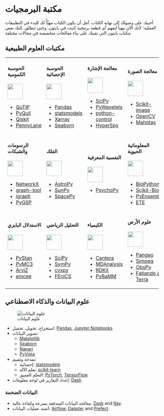 # مكتبة البرمجيات

أحييك على وصولك إلى نهاية الكتاب.
آمل أن يكون الكتاب مهيِّأً لك للبدء في التطبيقات العملية؛ لأنك الآن مهيأ لتفهم أي قطعة برمجية كتبت في بايثون.
وحتى تنطلق، إليك بعض مكتاب بايثون التي تعينك على بناء معالجات متخصصة في مجالات مختلفة.

## مكتبات العلوم الطبيعية

<table>
<tr>
<td>
<h4>الحوسبة الكمومية</h4>
<img src="https://numpy.org/images/content_images/sc_dom_img/quantum_computing.svg" width="50px" height="50px" />
<ul>
<li><a target="_blank" href="https://qutip.org/">QuTiP</a></li>
<li><a target="_blank" href="https://pyquil-docs.rigetti.com/en/stable">PyQuil</a></li>
<li><a target="_blank" href="https://qiskit.org/">Qiskit</a></li>
<li><a target="_blank" href="https://pennylane.ai/">PennyLane</a></li>
</ul>
</td>

<td>
<h4>الحوسبة الإحصائية</h4>
<img src="https://numpy.org/images/content_images/sc_dom_img/statistical_computing.svg" width="50px" height="50px" />
<ul>
<li><a target="_blank" href="https://pandas.pydata.org/docs/getting_started/intro_tutorials/index.html">Pandas</a></li>
<li><a target="_blank" href="https://www.statsmodels.org/">statsmodels</a></li>
<li><a target="_blank" href="https://xarray.pydata.org/en/stable/">Xarray</a></li>
<li><a target="_blank" href="https://seaborn.pydata.org/">Seaborn</a></li>
</ul>
</td>

<td>
<h4>معالجة الإشارة</h4>
<img src="https://numpy.org/images/content_images/sc_dom_img/signal_processing.svg" width="50px" height="50px" />
<ul>
<li><a target="_blank" href="https://www.scipy.org/">SciPy</a></li>
<li><a target="_blank" href="https://pywavelets.readthedocs.io/">PyWavelets</a></li>
<li><a target="_blank" href="https://python-control.org/">python-control</a></li>
<li><a target="_blank" href="https://hyperspy.org/">HyperSpy</a></li>
</ul>
</td>

<td>
<h4>معالجة الصورة</h4>
<img src="https://numpy.org/images/content_images/sc_dom_img/image_processing.svg" width="50px" height="50px" />
<ul>
<li><a target="_blank" href="https://scikit-image.org/">Scikit-image</a></li>
<li><a target="_blank" href="https://opencv.org/">OpenCV</a></li>
<li><a target="_blank" href="https://mahotas.rtfd.io/">Mahotas</a></li>
</ul>
</td>
</tr>

<tr>
<td>
<h4>الرسومات والشبكات</h4>
<img src="https://numpy.org/images/content_images/sc_dom_img/sd6.svg" width="50px" height="50px" />
<ul>
<li><a target="_blank" href="https://networkx.org/">NetworkX</a></li>
<li><a target="_blank" href="https://graph-tool.skewed.de/">graph-tool</a></li>
<li><a target="_blank" href="https://igraph.org/python/">igraph</a></li>
<li><a target="_blank" href="https://pygsp.rtfd.io/">PyGSP</a></li>
</ul>
</td>

<td>
<h4>الفلك</h4>
<img src="https://numpy.org/images/content_images/sc_dom_img/astronomy_processes.svg" width="50px" height="50px" />
<ul>
<li><a target="_blank" href="https://www.astropy.org/">AstroPy</a></li>
<li><a target="_blank" href="https://sunpy.org/">SunPy</a></li>
<li><a target="_blank" href="https://spacepy.github.io/">SpacePy</a></li>
</ul>
</td>

<td>
<h4>النفسية المعرفية</h4>
<img src="https://numpy.org/images/content_images/sc_dom_img/cognitive_psychology.svg" width="50px" height="50px" />
<ul>
<li><a target="_blank" href="https://www.psychopy.org/">PsychoPy</a></li>
</ul>
</td>

<td>
<h4>المعلوماتية الحيوية</h4>
<img src="https://numpy.org/images/content_images/sc_dom_img/bioinformatics.svg" width="50px" height="50px" />
<ul>
<li><a target="_blank" href="https://biopython.org/">BioPython</a></li>
<li><a target="_blank" href="http://scikit-bio.org/">Scikit-Bio</a></li>
<li><a target="_blank" href="https://github.com/openvax/pyensembl">PyEnsembl</a></li>
<li><a target="_blank" href="http://etetoolkit.org/">ETE</a></li>
</ul>
</td>
</tr>

<tr>
<td>
<h4>الاستدلال البايزي</h4>
<img src="https://numpy.org/images/content_images/sc_dom_img/bayesian_inference.svg" width="50px" height="50px" />
<ul>
<li><a target="_blank" href="https://pystan.readthedocs.io/en/latest/">PyStan</a></li>
<li><a target="_blank" href="https://docs.pymc.io/">PyMC3</a></li>
<li><a target="_blank" href="https://arviz-devs.github.io/arviz/">ArviZ</a></li>
<li><a target="_blank" href="https://emcee.readthedocs.io/">emcee</a></li>
</ul>
</td>

<td>
<h4>التحليل الرياضي</h4>
<img src="https://numpy.org/images/content_images/sc_dom_img/mathematical_analysis.svg" width="50px" height="50px" />
<ul>
<li><a target="_blank" href="https://www.scipy.org/">SciPy</a></li>
<li><a target="_blank" href="https://www.sympy.org/">SymPy</a></li>
<li><a target="_blank" href="https://www.cvxpy.org/">cvxpy</a></li>
<li><a target="_blank" href="https://fenicsproject.org/">FEniCS</a></li>
</ul>
</td>

<td>
<h4>الكيمياء</h4>
<img src="https://numpy.org/images/content_images/sc_dom_img/chemistry.svg" width="50px" height="50px" />
<ul>
<li><a target="_blank" href="https://cantera.org/">Cantera</a></li>
<li><a target="_blank" href="https://www.mdanalysis.org/">MDAnalysis</a></li>
<li><a target="_blank" href="https://github.com/rdkit/rdkit">RDKit</a></li>
<li><a target="_blank" href="https://www.pybamm.org/">PyBaMM</a></li>
</ul>
</td>

<td>
<h4>علوم الأرض</h4>
<img src="https://numpy.org/images/content_images/sc_dom_img/geoscience.svg" width="50px" height="50px" />
<ul>
<li><a target="_blank" href="https://pangeo.io/">Pangeo</a></li>
<li><a target="_blank" href="https://simpeg.xyz/">Simpeg</a></li>
<li><a target="_blank" href="https://github.com/obspy/obspy/wiki">ObsPy</a></li>
<li><a target="_blank" href="https://www.fatiando.org/">Fatiando a Terra</a></li>
</ul>
</td>
</tr>
</table>

## علوم البيانات والذكاء الاصطناعي

![علوم البيانات](https://numpy.org/images/content_images/data-science.png)

- استخراج، تحويل، تحميل: [Pandas](https://pandas.pydata.org/docs/getting_started/intro_tutorials/index.html){target="_blank"}, [Jupyter Notebooks](https://code.visualstudio.com/docs/datascience/jupyter-notebooks){target="_blank"}
- تصوير البيانات:
    - [Matplotlib](https://matplotlib.org/){target="_blank"}
    - [Seaborn](https://seaborn.pydata.org/){target="_blank"}
    - [Napari](https://napari.org/){target="_blank"}
    - [PyVista](https://docs.pyvista.org/){target="_blank"}
- نمذجة وتقييم:
    - إحصائية: [statsmodels](https://www.statsmodels.org/){target="_blank"}
    - تعلم الآلة: [scikit-learn](https://scikit-learn.org/){target="_blank"}
    - التعلم العميق: [PyTorch](https://pytorch.org/){target="_blank"}, [TensorFlow](https://www.tensorflow.org/){target="_blank"}
- إعداد التقارير في لوحة معلومات: [Dash](https://dash.plotly.com/){target="_blank"}

### البيانات الضخمة

- معالجة البيانات المتدفقة بسرعة وكفاءة عالية: [Dask](https://dask.org/){target="_blank"} and [Ray](https://ray.io/){target="_blank"}.
- أتمتة عمليات البيانات: [Airflow](https://airflow.apache.org/){target="_blank"}, [Dagster](https://dagster.io/){target="_blank"} and [Prefect](https://www.prefect.io/){target="_blank"}